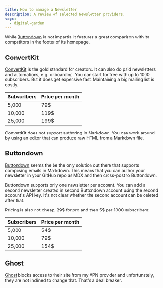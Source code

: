 ```yaml
---
title: How to manage a Newsletter
description: A review of selected Newsletter providers.
tags:
  - digital-garden
---
```


While [Buttondown](https://buttondown.email/) is not impartial it features a
great comparison with its competitors in the footer of its homepage.

## ConvertKit

[ConvertKit](https://convertkit.com/) is the gold standard for creators. It can
also do paid newsletters and automations, e.g. onboarding. You can start for
free with up to 1000 subscribers. But it does get expensive fast. Maintaining a
big mailing list is costly.

| Subscribers | Price per month |
| :---------- | :-------------- |
| 5,000       | 79$             |
| 10,000      | 119$            |
| 25,000      | 199$            |

ConvertKit does not support authoring in Markdown. You can work around by using
an editor that can produce raw HTML from a Markdown file.

## Buttondown

[Buttondown](https://buttondown.email/) seems the be the only solution out there
that supports composing emails in Markdown. This means that you can author your
newsletter in your GitHub repo as MDX and then cross-post to Buttondown.

Buttondown supports only one newsletter per account. You can add a second
newsletter created in second Buttondown account using the second account's API
key. It's not clear whether the second account can be deleted after that.

Pricing is also not cheap. 29$ for pro and then 5$ per 1000 subscribers:

| Subscribers | Price per month |
| :---------- | :-------------- |
| 5,000       | 54$             |
| 10,000      | 79$             |
| 25,000      | 154$            |

## Ghost

[Ghost](https://ghost.org/) blocks access to their site from my VPN provider and
unfortunately, they are not inclined to change that. That's a deal breaker.
